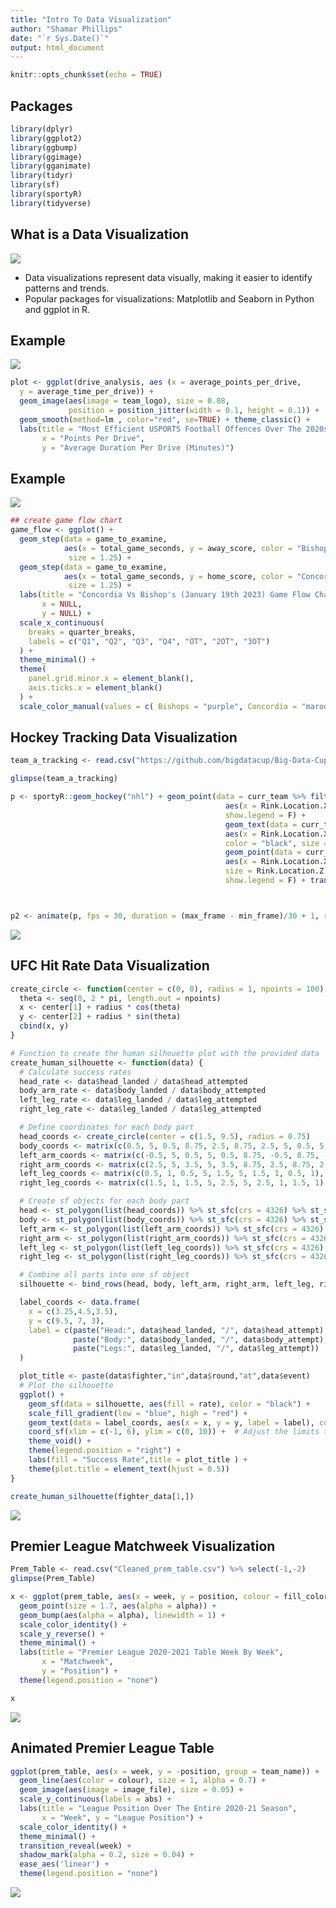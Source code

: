 ```yaml
---
title: "Intro To Data Visualization"
author: "Shamar Phillips"
date: "`r Sys.Date()`"
output: html_document
---
```


```r
knitr::opts_chunk$set(echo = TRUE)
```

## Packages

```r
library(dplyr)
library(ggplot2)
library(ggbump)
library(ggimage)
library(gganimate)
library(tidyr)
library(sf)
library(sportyR)
library(tidyverse)
```


## What is a Data Visualization

![](viz.png) 

- Data visualizations represent data visually, making it easier to identify patterns and trends.
- Popular packages for visualizations: Matplotlib and Seaborn in Python and ggplot in R.

## Example

![](usportsfootball.png)

```r
plot <- ggplot(drive_analysis, aes (x = average_points_per_drive,
  y = average_time_per_drive)) +
  geom_image(aes(image = team_logo), size = 0.08,
             position = position_jitter(width = 0.1, height = 0.1)) + 
  geom_smooth(method=lm , color="red", se=TRUE) + theme_classic() +
  labs(title = "Most Efficient USPORTS Football Offences Over The 2020s", 
       x = "Points Per Drive",
       y = "Average Duration Per Drive (Minutes)")
```


## Example

![](usportsbball.png)
```r
## create game flow chart
game_flow <- ggplot() +
  geom_step(data = game_to_examine,
            aes(x = total_game_seconds, y = away_score, color = "Bishops"), 
             size = 1.25) +
  geom_step(data = game_to_examine,
            aes(x = total_game_seconds, y = home_score, color = "Concordia"),
             size = 1.25) +
  labs(title = "Concordia Vs Bishop's (January 19th 2023) Game Flow Chart",
       x = NULL,
       y = NULL) +
  scale_x_continuous(
    breaks = quarter_breaks,
    labels = c("Q1", "Q2", "Q3", "Q4", "OT", "2OT", "3OT")
  ) +
  theme_minimal() +
  theme(
    panel.grid.minor.x = element_blank(),   
    axis.ticks.x = element_blank()         
  ) +
  scale_color_manual(values = c( Bishops = "purple", Concordia = "maroon"))


```



## Hockey Tracking Data Visualization

```r
team_a_tracking <- read.csv("https://github.com/bigdatacup/Big-Data-Cup-2025/releases/download/Data/2024-10-25.Team.H.@.Team.G.-.Tracking.csv")

glimpse(team_a_tracking)
```


```r
p <- sportyR::geom_hockey("nhl") + geom_point(data = curr_team %>% filter(Player.or.Puck == "Player"),
                                                aes(x = Rink.Location.X..Feet., y = Rink.Location.Y..Feet.,fill = Team),shape = 21, size = 6,
                                                show.legend = F) +
                                                geom_text(data = curr_team %>% filter(Player.or.Puck == "Player"),
                                                aes(x = Rink.Location.X..Feet., y = Rink.Location.Y..Feet., label = Player.Id),
                                                color = "black", size = 2,show.legend = F) +
                                                geom_point(data = curr_team %>%  filter(Player.or.Puck == "Puck"),
                                                aes(x = Rink.Location.X..Feet., y = Rink.Location.Y..Feet.,
                                                size = Rink.Location.Z..Feet.),fill = "black",shape = 21,size = 3,
                                                show.legend = F) + transition_time(id)



p2 <- animate(p, fps = 30, duration = (max_frame - min_frame)/30 + 1, renderer = gifski_renderer())
```


![](bdc.gif)

## UFC Hit Rate Data Visualization

```r
create_circle <- function(center = c(0, 0), radius = 1, npoints = 100) {
  theta <- seq(0, 2 * pi, length.out = npoints)
  x <- center[1] + radius * cos(theta)
  y <- center[2] + radius * sin(theta)
  cbind(x, y)
}

# Function to create the human silhouette plot with the provided data
create_human_silhouette <- function(data) {
  # Calculate success rates
  head_rate <- data$head_landed / data$head_attempted
  body_arm_rate <- data$body_landed / data$body_attempted
  left_leg_rate <- data$leg_landed / data$leg_attempted
  right_leg_rate <- data$leg_landed / data$leg_attempted

  # Define coordinates for each body part
  head_coords <- create_circle(center = c(1.5, 9.5), radius = 0.75)
  body_coords <- matrix(c(0.5, 5, 0.5, 8.75, 2.5, 8.75, 2.5, 5, 0.5, 5), ncol = 2, byrow = TRUE)
  left_arm_coords <- matrix(c(-0.5, 5, 0.5, 5, 0.5, 8.75, -0.5, 8.75, -0.5, 5), ncol = 2, byrow = TRUE)
  right_arm_coords <- matrix(c(2.5, 5, 3.5, 5, 3.5, 8.75, 2.5, 8.75, 2.5, 5), ncol = 2, byrow = TRUE)
  left_leg_coords <- matrix(c(0.5, 1, 0.5, 5, 1.5, 5, 1.5, 1, 0.5, 1), ncol = 2, byrow = TRUE)
  right_leg_coords <- matrix(c(1.5, 1, 1.5, 5, 2.5, 5, 2.5, 1, 1.5, 1), ncol = 2, byrow = TRUE)

  # Create sf objects for each body part
  head <- st_polygon(list(head_coords)) %>% st_sfc(crs = 4326) %>% st_sf(part = "head", rate = head_rate)
  body <- st_polygon(list(body_coords)) %>% st_sfc(crs = 4326) %>% st_sf(part = "body", rate = body_arm_rate)
  left_arm <- st_polygon(list(left_arm_coords)) %>% st_sfc(crs = 4326) %>% st_sf(part = "left_arm", rate = body_arm_rate)
  right_arm <- st_polygon(list(right_arm_coords)) %>% st_sfc(crs = 4326) %>% st_sf(part = "right_arm", rate = body_arm_rate)
  left_leg <- st_polygon(list(left_leg_coords)) %>% st_sfc(crs = 4326) %>% st_sf(part = "left_leg", rate = left_leg_rate)
  right_leg <- st_polygon(list(right_leg_coords)) %>% st_sfc(crs = 4326) %>% st_sf(part = "right_leg", rate = right_leg_rate)

  # Combine all parts into one sf object
  silhouette <- bind_rows(head, body, left_arm, right_arm, left_leg, right_leg)

  label_coords <- data.frame(
    x = c(3.25,4.5,3.5),
    y = c(9.5, 7, 3),
    label = c(paste("Head:", data$head_landed, "/", data$head_attempt),
              paste("Body:", data$body_landed, "/", data$body_attempt),
              paste("Legs:", data$leg_landed, "/", data$leg_attempt))
  )

  plot_title <- paste(data$fighter,"in",data$round,"at",data$event)
  # Plot the silhouette
  ggplot() +
    geom_sf(data = silhouette, aes(fill = rate), color = "black") +
    scale_fill_gradient(low = "blue", high = "red") +
    geom_text(data = label_coords, aes(x = x, y = y, label = label), color = "black", size = 4) +
    coord_sf(xlim = c(-1, 6), ylim = c(0, 10)) +  # Adjust the limits to make the plot wider
    theme_void() +
    theme(legend.position = "right") +
    labs(fill = "Success Rate",title = plot_title ) +
    theme(plot.title = element_text(hjust = 0.5))
}

create_human_silhouette(fighter_data[1,])

```

![](mma.png)

## Premier League Matchweek Visualization

```r
Prem_Table <- read.csv("Cleaned_prem_table.csv") %>% select(-1,-2)
glimpse(Prem_Table)
```


```r
x <- ggplot(prem_table, aes(x = week, y = position, colour = fill_color ,group = team_name)) +
  geom_point(size = 1.7, aes(alpha = alpha)) +
  geom_bump(aes(alpha = alpha), linewidth = 1) +
  scale_color_identity() +
  scale_y_reverse() +  
  theme_minimal() +
  labs(title = "Premier League 2020-2021 Table Week By Week",
       x = "Matchweek",
       y = "Position") +
  theme(legend.position = "none")

x

```

![](prem_bump.png)

## Animated Premier League Table 

```r

ggplot(prem_table, aes(x = week, y = -position, group = team_name)) +
  geom_line(aes(color = colour), size = 1, alpha = 0.7) +  
  geom_image(aes(image = image_file), size = 0.05) + 
  scale_y_continuous(labels = abs) + 
  labs(title = "League Position Over The Entire 2020-21 Season",
       x = "Week", y = "League Position") +
  scale_color_identity() +
  theme_minimal() +
  transition_reveal(week) +
  shadow_mark(alpha = 0.2, size = 0.04) +
  ease_aes('linear') +
  theme(legend.position = "none")

```


![](league_rankings.gif)
